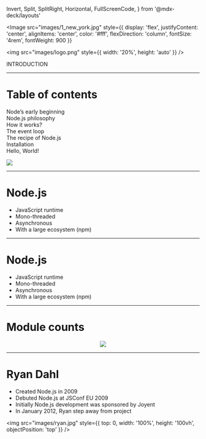   Invert,
  Split,
  SplitRight,
  Horizontal,
  FullScreenCode,
} from '@mdx-deck/layouts'

<Image src="images/1_new_york.jpg"
  style={{
    display: 'flex',
    justifyContent: 'center',
    alignItems: 'center',
    color: '#fff',
    flexDirection: 'column',
    fontSize: '4rem',
    fontWeight: 900
  }}
>

<img
  src="images/logo.png"
  style={{
    width: '20%',
    height: 'auto'
  }}
/>

INTRODUCTION

</Image>

---

<GreenSlide>
  <SplitRight>
    <div style={{ padding: '2rem' }}>
      <h1>Table of contents</h1>
      <p>
        Node’s early beginning<br />
        Node.js philosophy<br />
        How it works?<br />
        The event loop<br />
        The recipe of Node.js<br />
        Installation<br />
        Hello, World!<br />
      </p>
    </div>
    <img
      src="images/2_new_york.jpg"
      style={{
        top: 0,
        width: '100%',
        height: '100vh',
        objectPosition: 'top'
      }}
    />
  </SplitRight>
</GreenSlide>

---
<BaseSlide>
  <h1>Node.js</h1>

  <p>
    <ul>
      <li>JavaScript runtime</li>
      <li>Mono-threaded</li>
      <li>Asynchronous</li>
      <li>With a large ecosystem (npm)</li>
    </ul>
  </p>
</BaseSlide>

---

<BaseSlide>
  <h1>Node.js</h1>

  <p>
    <ul>
      <li>JavaScript runtime</li>
      <li>Mono-threaded</li>
      <li>Asynchronous</li>
      <li>With a large ecosystem (npm)</li>
    </ul>
  </p>
</BaseSlide>

---

<BaseSlide>
  <h1>Module counts</h1>
  <Center>
    <img
      src="images/module_counts.png"
      style={{
        top: '10%',
        width: '50%',
        height: 'auto',
        margin: '0 auto'
      }}
    />
  </Center>
</BaseSlide>

---

<SplitRight>
  <div style={{ padding: '2rem' }}>
    <h1>Ryan Dahl</h1>
    <ul>
    <li>Created Node.js in 2009</li>
      <li>Debuted Node.js at JSConf EU 2009</li>
      <li>Initially Node.js development was sponsored by Joyent</li>
      <li>In January 2012, Ryan step away from project</li>
    </ul>
  </div>

  <img
    src="images/ryan.jpg"
    style={{
      top: 0,
      width: '100%',
      height: '100vh',
      objectPosition: 'top'
    }}
  />
</SplitRight>
